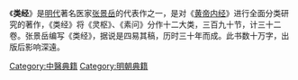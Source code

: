 {{Unreferenced|time=2022-01-03T02:01:47+00:00}}
《'''类经'''》是[[明代|明代]]著名医家[[张景岳|张景岳]]的代表作之一，是对《[[黄帝内经|黄帝内经]]》进行全面分类研究的著作，《类经》将《灵枢》、《素问》分作十二大类，三百九十节，计三十二卷。张景岳编写《类经》，据说是四易其稿，历时三十年而成。此书数十万字，出版后影响深遠。

[[Category:中醫典籍|Category:中醫典籍]]
[[Category:明朝典籍|Category:明朝典籍]]